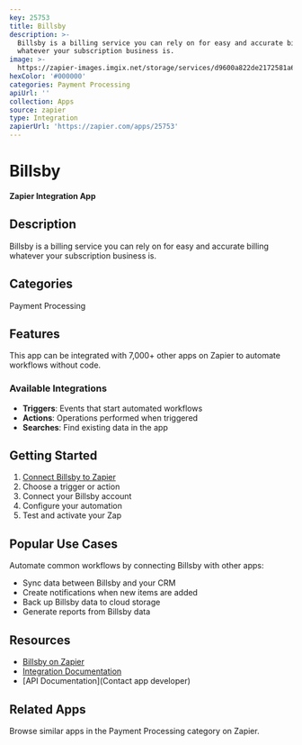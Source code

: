 ```yaml
---
key: 25753
title: Billsby
description: >-
  Billsby is a billing service you can rely on for easy and accurate billing
  whatever your subscription business is.
image: >-
  https://zapier-images.imgix.net/storage/services/d9600a822de2172581a693b41d007d58.png?auto=format%2Ccompress&ixlib=python-3.0.0&q=50
hexColor: '#000000'
categories: Payment Processing
apiUrl: ''
collection: Apps
source: zapier
type: Integration
zapierUrl: 'https://zapier.com/apps/25753'
---
```

# Billsby

**Zapier Integration App**

## Description

Billsby is a billing service you can rely on for easy and accurate billing whatever your subscription business is.

## Categories

Payment Processing

## Features

This app can be integrated with 7,000+ other apps on Zapier to automate workflows without code.

### Available Integrations

- **Triggers**: Events that start automated workflows
- **Actions**: Operations performed when triggered
- **Searches**: Find existing data in the app

## Getting Started

1. [Connect Billsby to Zapier](https://zapier.com/apps/25753)
2. Choose a trigger or action
3. Connect your Billsby account
4. Configure your automation
5. Test and activate your Zap

## Popular Use Cases

Automate common workflows by connecting Billsby with other apps:

- Sync data between Billsby and your CRM
- Create notifications when new items are added
- Back up Billsby data to cloud storage
- Generate reports from Billsby data

## Resources

- [Billsby on Zapier](https://zapier.com/apps/25753)
- [Integration Documentation](https://zapier.com/apps/25753/integrations)
- [API Documentation](Contact app developer)

## Related Apps

Browse similar apps in the Payment Processing category on Zapier.
